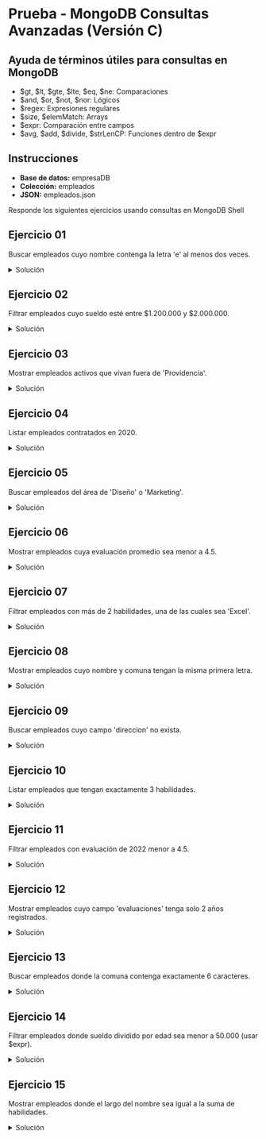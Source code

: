 
# Prueba - MongoDB Consultas Avanzadas (Versión C)

## Ayuda de términos útiles para consultas en MongoDB
- $gt, $lt, $gte, $lte, $eq, $ne: Comparaciones
- $and, $or, $not, $nor: Lógicos
- $regex: Expresiones regulares
- $size, $elemMatch: Arrays
- $expr: Comparación entre campos
- $avg, $add, $divide, $strLenCP: Funciones dentro de $expr

## Instrucciones
- **Base de datos:** empresaDB
- **Colección:** empleados
- **JSON:** <ExternalLink href>empleados.json</ExternalLink>

Responde los siguientes ejercicios usando consultas en MongoDB Shell

## Ejercicio 01
Buscar empleados cuyo nombre contenga la letra 'e' al menos dos veces.

<details>
    <summary>Solución</summary>
```js
db.empleados.find({
    nombre: /.*e.*e.*/i
})
```
</details>

## Ejercicio 02
Filtrar empleados cuyo sueldo esté entre $1.200.000 y $2.000.000.

<details>
    <summary>Solución</summary>
```js
db.empleados.find({
  sueldo: { $gte: 1200000, $lte: 2000000 }
})
```
</details>

## Ejercicio 03
Mostrar empleados activos que vivan fuera de 'Providencia'.

<details>
    <summary>Solución</summary>
```js
db.empleados.find({
    activo: true,
    comuna: {$ne: "Providencia"}
})
```
</details>

## Ejercicio 04
Listar empleados contratados en 2020.

<details>
    <summary>Solución</summary>
```js
db.empleados.find({
    contratado: { $gte: "2020-01-01", $lte: "2020-12-31" }
})
```
</details>

## Ejercicio 05
Buscar empleados del área de 'Diseño' o 'Marketing'.

<details>
    <summary>Solución</summary>
```js
db.empleados.find({
    area: {$in: ["Diseño", "Marketing"]}
})
```
</details>

## Ejercicio 06
Mostrar empleados cuya evaluación promedio sea menor a 4.5.

<details>
    <summary>Solución</summary>
```js
db.empleados.find({
  $or: [
    // Caso: 2 evaluaciones (2021-2022) con promedio < 4.5
    {
      "evaluaciones.2021": { $exists: true },
      "evaluaciones.2022": { $exists: true },
      "evaluaciones.2023": { $exists: false },
      $expr: {
        $lt: [
          { $divide: [
              { $add: ["$evaluaciones.2021", "$evaluaciones.2022"] },
              2
          ]},
          4.5
        ]
      }
    },
    // Caso: 2 evaluaciones (2022-2023) con promedio < 4.5
    {
      "evaluaciones.2021": { $exists: false },
      "evaluaciones.2022": { $exists: true },
      "evaluaciones.2023": { $exists: true },
      $expr: {
        $lt: [
          { $divide: [
              { $add: ["$evaluaciones.2022", "$evaluaciones.2023"] },
              2
          ]},
          4.5
        ]
      }
    },
    // Caso: 2 evaluaciones (2021-2023) con promedio < 4.5
    {
      "evaluaciones.2021": { $exists: true },
      "evaluaciones.2022": { $exists: false },
      "evaluaciones.2023": { $exists: true },
      $expr: {
        $lt: [
          { $divide: [
              { $add: ["$evaluaciones.2021", "$evaluaciones.2023"] },
              2
          ]},
          4.5
        ]
      }
    },
    // Caso: 3 evaluaciones (2021-2022-2023) con promedio < 4.5
    {
      "evaluaciones.2021": { $exists: true },
      "evaluaciones.2022": { $exists: true },
      "evaluaciones.2023": { $exists: true },
      $expr: {
        $lt: [
          { $divide: [
              { $add: ["$evaluaciones.2021", "$evaluaciones.2022", "$evaluaciones.2023"] },
              3
          ]},
          4.5
        ]
      }
    }
  ]
})
```
</details>

## Ejercicio 07
Filtrar empleados con más de 2 habilidades, una de las cuales sea 'Excel'.

<details>
    <summary>Solución</summary>
```js
db.empleados.find({
    habilidades: "Excel",
    $expr: { $gt: [{ $size: "$habilidades" }, 2] }
})
```
</details>

## Ejercicio 08
Mostrar empleados cuyo nombre y comuna tengan la misma primera letra.

<details>
    <summary>Solución</summary>
```js
db.empleados.find({
    $expr: {
        $eq: [
            { $substr: ["$nombre", 0, 1] },
            { $substr: ["$comuna", 0, 1] }
        ]
    }
})
```
</details>

## Ejercicio 09
Buscar empleados cuyo campo 'direccion' no exista.

<details>
    <summary>Solución</summary>
```js
db.empleados.find({
    direccion: {$exists: false}
})
```
</details>

## Ejercicio 10
Listar empleados que tengan exactamente 3 habilidades.

<details>
    <summary>Solución</summary>
```js
db.empleados.find({
    $expr: {
        $eq: [{$size: "$habilidades"}, 3]
    }
})
```
</details>

## Ejercicio 11
Filtrar empleados con evaluación de 2022 menor a 4.5.

<details>
    <summary>Solución</summary>
```js
db.empleados.find({
    "evaluaciones.2022": {$lt: 4.5}
})
```
</details>

## Ejercicio 12
Mostrar empleados cuyo campo 'evaluaciones' tenga solo 2 años registrados.

<details>
    <summary>Solución</summary>
```js
db.empleados.find({
    $expr: {
         $eq: [{ $size: { $objectToArray: "$evaluaciones" } }, 2] }
})
```
</details>

## Ejercicio 13
Buscar empleados donde la comuna contenga exactamente 6 caracteres.

<details>
    <summary>Solución</summary>
```js
db.empleados.find({
    comuna: /^.{6}$/i
})
```
</details>

## Ejercicio 14
Filtrar empleados donde sueldo dividido por edad sea menor a 50.000 (usar $expr).

<details>
    <summary>Solución</summary>
```js
db.empleados.find({
    $expr: {
        $lt: [
            {$divide: ["$sueldo", "$edad"]},
            50000
        ]
    }
})
```
</details>

## Ejercicio 15
Mostrar empleados donde el largo del nombre sea igual a la suma de habilidades.

<details>
    <summary>Solución</summary>
```js
db.empleados.find({
    $expr: { 
        $eq: [{ $strLenCP: "$nombre" }, { $size: "$habilidades" }] }
})
```
</details>
